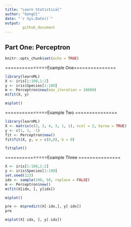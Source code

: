 ```yaml
---
title: "Learn Statistical"
author: "GongCC"
date: "`r Sys.Date()`"
output:
        github_document
---
```


## Part One: Perceptron



```r
knitr::opts_chunk$set(echo = TRUE)
```

===============Example One===============

```r
library(learnML)
X <- iris[1:100,1:2]
y <- iris$Species[1:100]
m <- Perceptron$new(max_iteration = 10000)
m$fit(X, y)
```


```r
m$plot()
```

===============Example Two ===============

```r
library(learnML)
X <- matrix(c(3, 3, 4, 3, 1, 1), ncol = 2, byrow = TRUE)
y <- c(1, 1, -1)
fit <- Perceptron$new()
fit$fit(X, y, w = c(0,0), b = 0)
```


```r
fit$plot()
```

===============Example Three ===============
```r
X <- iris[1:100,1:2]
y <- iris$Species[1:100]
set.seed(123)
idx <- sample(100, 50, replace = FALSE)
m <- Perceptron$new()
m$fit(X[idx, ], y[idx])
```

```r
m$plot()
```

```r
pre <- m$predict(X[-idx,], y[-idx])
pre
```

```r
m$plot(X[-idx, ], y[-idx])
```
